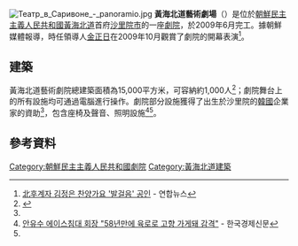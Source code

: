 [[File:Театр_в_Саривоне_-_panoramio.jpg|thumb]]
'''黃海北道藝術劇場'''（{{kor|황해북도예술극장}}）是位於[[朝鮮民主主義人民共和國|朝鮮民主主義人民共和國]][[黃海北道|黃海北道]]首府[[沙里院市|沙里院市]]的一座[[劇院|劇院]]，於2009年6月完工。據朝鮮媒體報導，時任領導人[[金正日|金正日]]在2009年10月觀賞了劇院的開幕表演<ref>[http://www.yonhapnews.co.kr/bulletin/2009/10/26/0200000000AKR20091026193000014.HTML 北후계자 김정은 찬양가요 '발걸음' 공인] - 연합뉴스{{ko}}</ref>。

==建築==
黃海北道藝術劇院總建築面積為15,000平方米，可容納約1,000人<ref name="nk_d">{{cite book|author1=책임연구 박영정|author2=공동연구 오양열, 전영선|title=북한 문화예술 현황분석 연구|year=2011|publisher=한국문화관광연구원|isbn=978-89-6035-274-2|pages=151}}{{ko}}</ref>；劇院舞台上的所有設施均可通過電腦進行操作。劇院部分設施獲得了出生於沙里院的[[韓國|韓國]]企業家{{link-ko|安有洙|안유수}}的資助<ref name="nk_d"/>，包含座椅及聲音、照明設施<ref>[http://news.hankyung.com/article/2008052640241 안유수 에이스침대 회장 "58년만에 육로로 고향 가게돼 감격"] - 한국경제신문{{ko}}</ref><ref name="nk_d" />。

==參考資料==
{{reflist}}

[[Category:朝鮮民主主義人民共和國劇院|Category:朝鮮民主主義人民共和國劇院]]
[[Category:黃海北道建築|Category:黃海北道建築]]